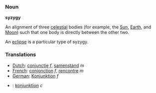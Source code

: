 ===Noun===
'''syzygy'''

An alignment of three [[celestial]] bodies (for example, the [[Sun]], [[Earth]], and [[Moon]]) such that one body is directly between the other two.

An [[eclipse]] is a particular type of syzygy.

===Translations===
*[[Dutch]]: [[conjunctie]] ''f'', [[samenstand]] ''m''
*[[French]]: [[conjonction]] ''f'', [[rencontre]] ''m''
*[[German]]: [[Konjunktion]] ''f''
*{{sv}}: [[konjunktion]] ''c''